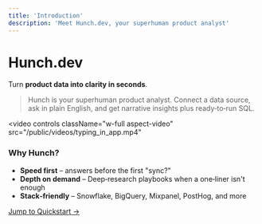 ```yaml
---
title: 'Introduction'
description: 'Meet Hunch.dev, your superhuman product analyst'
---
```


# Hunch.dev

Turn **product data into clarity in seconds**.

> Hunch is your superhuman product analyst. Connect a data source, ask in plain English, and get narrative insights plus ready‑to‑run SQL.

<video
  controls
  className="w-full aspect-video"
  src="/public/videos/typing_in_app.mp4"
></video>

### Why Hunch?

- **Speed first** – answers before the first "sync?"
- **Depth on demand** – Deep‑research playbooks when a one‑liner isn't enough
- **Stack‑friendly** – Snowflake, BigQuery, Mixpanel, PostHog, and more

[Jump to Quickstart →](/pages/quickstart)
